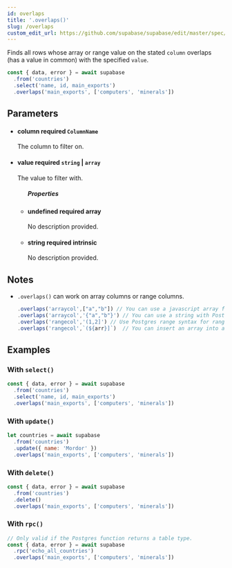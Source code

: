 ```yaml
---
id: overlaps
title: '.overlaps()'
slug: /overlaps
custom_edit_url: https://github.com/supabase/supabase/edit/master/spec/supabase_js_v2_legacy.yml
---
```



Finds all rows whose array or range value on the stated `column` overlaps
(has a value in common) with the specified `value`.

```js
const { data, error } = await supabase
  .from('countries')
  .select('name, id, main_exports')
  .overlaps('main_exports', ['computers', 'minerals'])
```

## Parameters

<ul className="method-list-group">
  
<li className="method-list-item">
  <h4 className="method-list-item-label">
    <span className="method-list-item-label-name">
      column
    </span>
    <span className="method-list-item-label-badge required">
      required
    </span>
    <span className="method-list-item-validation">
      <code>ColumnName</code>
    </span>
  </h4>
  <div class="method-list-item-description">

The column to filter on.

  </div>
  
</li>

<li className="method-list-item">
  <h4 className="method-list-item-label">
    <span className="method-list-item-label-name">
      value
    </span>
    <span className="method-list-item-label-badge required">
      required
    </span>
    <span className="method-list-item-validation">
      <code>string</code> | <code>array</code>
    </span>
  </h4>
  <div class="method-list-item-description">

The value to filter with.

  </div>
  
<ul className="method-list-group">
  <h5 class="method-list-title method-list-title-isChild expanded">Properties</h5>

<li className="method-list-item">
  <h4 className="method-list-item-label">
    <span className="method-list-item-label-name">
      undefined
    </span>
    <span className="method-list-item-label-badge required">
      required
    </span>
    <span className="method-list-item-validation">
      array
    </span>
  </h4>
  <div class="method-list-item-description">

No description provided.

  </div>
  
</li>

<li className="method-list-item">
  <h4 className="method-list-item-label">
    <span className="method-list-item-label-name">
      string
    </span>
    <span className="method-list-item-label-badge required">
      required
    </span>
    <span className="method-list-item-validation">
      intrinsic
    </span>
  </h4>
  <div class="method-list-item-description">

No description provided.

  </div>
  
</li>

</ul>

</li>

</ul>

## Notes

- `.overlaps()` can work on array columns or range columns.

  ```js
  .overlaps('arraycol',["a","b"]) // You can use a javascript array for an array column
  .overlaps('arraycol','{"a","b"}') // You can use a string with Postgres array {} for array column.
  .overlaps('rangecol','(1,2]') // Use Postgres range syntax for range column.
  .overlaps('rangecol',`(${arr}]`)  // You can insert an array into a string.
  ```

## Examples

### With `select()`

```js
const { data, error } = await supabase
  .from('countries')
  .select('name, id, main_exports')
  .overlaps('main_exports', ['computers', 'minerals'])
```

### With `update()`

```js
let countries = await supabase
  .from('countries')
  .update({ name: 'Mordor' })
  .overlaps('main_exports', ['computers', 'minerals'])
```

### With `delete()`

```js
const { data, error } = await supabase
  .from('countries')
  .delete()
  .overlaps('main_exports', ['computers', 'minerals'])
```

### With `rpc()`

```js
// Only valid if the Postgres function returns a table type.
const { data, error } = await supabase
  .rpc('echo_all_countries')
  .overlaps('main_exports', ['computers', 'minerals'])
```
